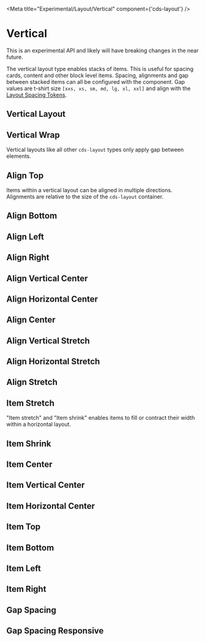 
<Meta title="Experimental/Layout/Vertical" component={'cds-layout'} />

# Vertical

<cds-alert-group status="warning">
  <cds-alert>This is an experimental API and likely will have breaking changes in the near future.</cds-alert>
</cds-alert-group>

<br />

The vertical layout type enables stacks of items. This is useful for spacing
cards, content and other block level items. Spacing, alignments and gap between
stacked items can all be configured with the component. Gap values are t-shirt
size `[xxs, xs, sm, md, lg, xl, xxl]` and align with the [Layout Spacing Tokens](./?path=/docs/experimental-spacing-getting-started--page).

## Vertical Layout

<Preview>
  <Story id="experimental-layout-stories--vertical-layout" />
</Preview>

## Vertical Wrap

Vertical layouts like all other `cds-layout` types only apply gap between elements.

<Preview>
  <Story id="experimental-layout-stories--vertical-layout-wrap" />
</Preview>

## Align Top

Items within a vertical layout can be aligned in multiple directions.
Alignments are relative to the size of the `cds-layout` container.

<Preview>
  <Story id="experimental-layout-stories--vertical-layout-align-top" />
</Preview>

## Align Bottom

<Preview>
  <Story id="experimental-layout-stories--vertical-layout-align-bottom" />
</Preview>

## Align Left

<Preview>
  <Story id="experimental-layout-stories--vertical-layout-align-left" />
</Preview>

## Align Right

<Preview>
  <Story id="experimental-layout-stories--vertical-layout-align-right" />
</Preview>

## Align Vertical Center

<Preview>
  <Story id="experimental-layout-stories--vertical-layout-align-vertical-center" />
</Preview>

## Align Horizontal Center

<Preview>
  <Story id="experimental-layout-stories--vertical-layout-align-horizontal-center" />
</Preview>

## Align Center

<Preview>
  <Story id="experimental-layout-stories--vertical-layout-align-center" />
</Preview>

## Align Vertical Stretch

<Preview>
  <Story id="experimental-layout-stories--vertical-layout-align-vertical-stretch" />
</Preview>

## Align Horizontal Stretch

<Preview>
  <Story id="experimental-layout-stories--vertical-layout-align-horizontal-stretch" />
</Preview>

## Align Stretch

<Preview>
  <Story id="experimental-layout-stories--vertical-layout-align-stretch" />
</Preview>

## Item Stretch

"Item stretch" and "Item shrink" enables items to fill or contract their width
within a horizontal layout.

<Preview>
  <Story id="experimental-layout-stories--vertical-layout-item-stretch" />
</Preview>

## Item Shrink

<Preview>
  <Story id="experimental-layout-stories--vertical-layout-item-shrink" />
</Preview>

## Item Center

<Preview>
  <Story id="experimental-layout-stories--vertical-layout-item-align-center" />
</Preview>

## Item Vertical Center

<Preview>
  <Story id="experimental-layout-stories--vertical-layout-item-align-vertical-center" />
</Preview>

## Item Horizontal Center

<Preview>
  <Story id="experimental-layout-stories--vertical-layout-item-align-horizontal-center" />
</Preview>

## Item Top

<Preview>
  <Story id="experimental-layout-stories--vertical-layout-item-align-top" />
</Preview>

## Item Bottom

<Preview>
  <Story id="experimental-layout-stories--vertical-layout-item-align-bottom" />
</Preview>

## Item Left

<Preview>
  <Story id="experimental-layout-stories--vertical-layout-item-align-left" />
</Preview>

## Item Right

<Preview>
  <Story id="experimental-layout-stories--vertical-layout-item-align-right" />
</Preview>

## Gap Spacing

<Preview>
  <Story id="experimental-layout-stories--vertical-gap" />
</Preview>

## Gap Spacing Responsive

<Preview>
  <Story id="experimental-layout-stories--vertical-gap-responsive" />
</Preview>
